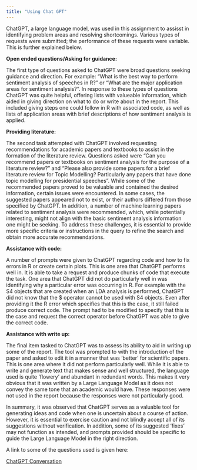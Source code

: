 ---
title: "Using Chat GPT"
---

ChatGPT, a large language model, was used in this assignment to assisst in identifying problem areas and resolving shortcomings. Various types of requests were submitted; the performance of these requests were variable. This is further explained below.

**Open ended questions/Asking for guidance:**

The first type of questions asked to ChatGPT were broad questions seeking guidance and direction. For example: "What is the best way to perform sentiment analysis of speeches in R?" or "What are the major application areas for sentiment analysis?". In response to these types of questions ChatGPT was quite helpful, offering lists with valueable information, which aided in giving direction on what to do or write about in the report. This included giving steps one could follow in R with associated code, as well as lists of application areas with brief descriptions of how sentiment analysis is applied.

**Providing literature:**

The second task attempted with ChatGPT involved requesting recommendations for academic papers and textbooks to assist in the formation of the literature review. Questions asked were "Can you recommend papers or textbooks on sentiment analysis for the purpose of a literature review?" and "Please also provide some papers for a brief literature review for Topic Modelling? Particularly any papers that have done topic modelling for presidential speeches". While some of the recommended papers proved to be valuable and contained the desired information, certain issues were encountered. In some cases, the suggested papers appeared not to exist, or their authors differed from those specified by ChatGPT. In addition, a number of machine learning papers related to sentiment analysis were recommended, which, while potentially interesting, might not align with the basic sentiment analysis information one might be seeking. To address these challenges, it is essential to provide more specific criteria or instructions in the query to refine the search and obtain more accurate recommendations.

**Assistance with code:**

A number of prompts were given to ChatGPT regarding code and how to fix errors in R or create certain plots. This is one area that ChatGPT performs well in. It is able to take a request and produce chunks of code that execute the task. One area that ChatGPT did not do particularly well in was identifying why a particular error was occurring in R. For example with the S4 objects that are created when an LDA analysis is performed, ChatGPT did not know that the \$ operator cannot be used with S4 objects. Even after providing it the R error which specifies that this is the case, it still failed produce correct code. The prompt had to be modified to specify that this is the case and request the correct operator before ChatGPT was able to give the correct code.

**Assistance with write up:**

The final item tasked to ChatGPT was to assess its ability to aid in writing up some of the report. The tool was prompted to with the introduction of the paper and asked to edit it in a manner that was 'better' for scientific papers. This is one area where it did not perform particularly well. While it is able to write and generate text that makes sense and well structured, the language used is quite 'flowery' and abundant in redundant words. This makes it very obvious that it was written by a Large Language Model as it does not convey the same tone that an academic would have. These responses were not used in the report because the responses were not particularly good.

In summary, it was observed that ChatGPT serves as a valuable tool for generating ideas and code when one is uncertain about a course of action. However, it is essential to exercise caution and not blindly accept all of its suggestions without verification. In addition, some of its suggested 'fixes' may not function as intended, and prompts provided should be specific to guide the Large Language Model in the right direction.

A link to some of the questions used is given here:

[ChatGPT Conversation](https://chat.openai.com/share/627ed1cc-72fe-411a-9c5a-fbf2f54d6a37)
